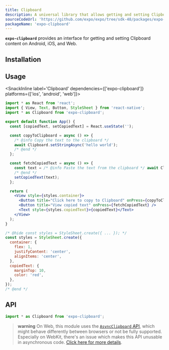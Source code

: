 ```yaml
---
title: Clipboard
description: A universal library that allows getting and setting Clipboard content.
sourceCodeUrl: 'https://github.com/expo/expo/tree/sdk-48/packages/expo-clipboard'
packageName: 'expo-clipboard'
---
```



**`expo-clipboard`** provides an interface for getting and setting Clipboard content on Android, iOS, and Web.

<PlatformsSection android emulator ios simulator web />

## Installation

<APIInstallSection />

## Usage

<SnackInline label='Clipboard' dependencies={['expo-clipboard']} platforms={['ios', 'android', 'web']}>

```jsx
import * as React from 'react';
import { View, Text, Button, StyleSheet } from 'react-native';
import * as Clipboard from 'expo-clipboard';

export default function App() {
  const [copiedText, setCopiedText] = React.useState('');

  const copyToClipboard = async () => {
    /* @info Copy the text to the clipboard */
    await Clipboard.setStringAsync('hello world');
    /* @end */
  };

  const fetchCopiedText = async () => {
    const text = /* @info Paste the text from the clipboard */ await Clipboard.getStringAsync();
    /* @end */
    setCopiedText(text);
  };

  return (
    <View style={styles.container}>
      <Button title="Click here to copy to Clipboard" onPress={copyToClipboard} />
      <Button title="View copied text" onPress={fetchCopiedText} />
      <Text style={styles.copiedText}>{copiedText}</Text>
    </View>
  );
}

/* @hide const styles = StyleSheet.create({ ... }); */
const styles = StyleSheet.create({
  container: {
    flex: 1,
    justifyContent: 'center',
    alignItems: 'center',
  },
  copiedText: {
    marginTop: 10,
    color: 'red',
  },
});
/* @end */
```

</SnackInline>

## API

```js
import * as Clipboard from 'expo-clipboard';
```

> **warning** On Web, this module uses the [`AsyncClipboard` API](https://developer.mozilla.org/en-US/docs/Web/API/Clipboard_API),
> which might behave differently between browsers or not be fully supported.
> Especially on WebKit, there's an issue which makes this API unusable in asynchronous code.
> [Click here for more details](https://bugs.webkit.org/show_bug.cgi?id=222262).

<APISection packageName="expo-clipboard" />
